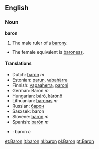 ==English==
=== Noun ===

'''baron'''

#The male ruler of a [[barony]].
*The female equivalent is [[baroness]].

====Translations====
*Dutch: [[baron]] ''m''
*Estonian: [[parun]], [[vabahärra]]
*Finnish: [[vapaaherra]], [[paroni]]
*German: Baron ''m''
*Hungarian: [[báró]], [[bárónő]]
*Lithuanian: [[baronas]] ''m''
*Russian: [[барон]]
*Sasxsek: baron
*Slovene: [[baron]] ''m''
*Spanish: [[barón]] ''m''
*{{sv}}: baron ''c''

[[et:Baron]]
[[it:baron]]
[[nl:baron]]
[[pl:Baron]]
[[pt:Baron]]
